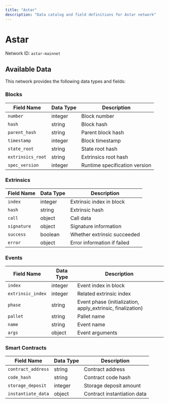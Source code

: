 ```yaml
---
title: "Astar"
description: "Data catalog and field definitions for Astar network"
---
```


# Astar

Network ID: `astar-mainnet`

## Available Data

This network provides the following data types and fields:

### Blocks

| Field Name | Data Type | Description |
|------------|-----------|-------------|
| `number` | integer | Block number |
| `hash` | string | Block hash |
| `parent_hash` | string | Parent block hash |
| `timestamp` | integer | Block timestamp |
| `state_root` | string | State root hash |
| `extrinsics_root` | string | Extrinsics root hash |
| `spec_version` | integer | Runtime specification version |

### Extrinsics

| Field Name | Data Type | Description |
|------------|-----------|-------------|
| `index` | integer | Extrinsic index in block |
| `hash` | string | Extrinsic hash |
| `call` | object | Call data |
| `signature` | object | Signature information |
| `success` | boolean | Whether extrinsic succeeded |
| `error` | object | Error information if failed |

### Events

| Field Name | Data Type | Description |
|------------|-----------|-------------|
| `index` | integer | Event index in block |
| `extrinsic_index` | integer | Related extrinsic index |
| `phase` | string | Event phase (initialization, apply_extrinsic, finalization) |
| `pallet` | string | Pallet name |
| `name` | string | Event name |
| `args` | object | Event arguments |

### Smart Contracts

| Field Name | Data Type | Description |
|------------|-----------|-------------|
| `contract_address` | string | Contract address |
| `code_hash` | string | Contract code hash |
| `storage_deposit` | integer | Storage deposit amount |
| `instantiate_data` | object | Contract instantiation data |
